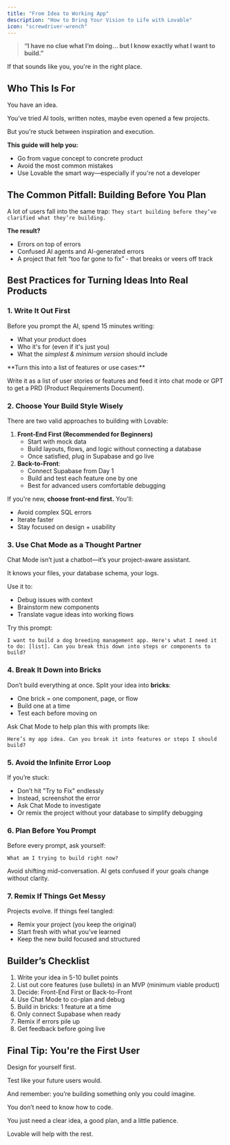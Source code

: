 ```yaml
---
title: "From Idea to Working App"
description: "How to Bring Your Vision to Life with Lovable"
icon: "screwdriver-wrench"
---
```


> **“I have no clue what I’m doing... but I know exactly what I want to build.”**

If that sounds like you, you're in the right place.

## Who This Is For

You have an idea.

You’ve tried AI tools, written notes, maybe even opened a few projects.

But you're stuck between inspiration and execution.

**This guide will help you:**

- Go from vague concept to concrete product
- Avoid the most common mistakes
- Use Lovable the smart way—especially if you're not a developer

## The Common Pitfall: Building Before You Plan

A lot of users fall into the same trap: `They start building before they’ve clarified what they’re building.`

**The result?**

- Errors on top of errors
- Confused AI agents and AI-generated errors
- A project that felt “too far gone to fix” - that breaks or veers off track

## Best Practices for Turning Ideas Into Real Products

### 1. **Write It Out First**

Before you prompt the AI, spend 15 minutes writing:

- What your product does
- Who it's for (even if it's just you)
- What the _simplest & minimum version_ should include

<Tip>
  **Turn this into a list of features or use cases:**

  Write it as a list of user stories or features and feed it into chat mode or GPT to get a PRD (Product Requirements Document).
</Tip>

### 2. Choose Your Build Style Wisely

There are two valid approaches to building with Lovable:

1. **Front-End First (Recommended for Beginners)**
   - Start with mock data
   - Build layouts, flows, and logic without connecting a database
   - Once satisfied, plug in Supabase and go live
2. **Back-to-Front**: 
   - Connect Supabase from Day 1
   - Build and test each feature one by one
   - Best for advanced users comfortable debugging

If you're new, **choose front-end first.** You'll:

- Avoid complex SQL errors
- Iterate faster
- Stay focused on design \+ usability

### 3. Use Chat Mode as a Thought Partner

Chat Mode isn’t just a chatbot—it’s your project-aware assistant.

It knows your files, your database schema, your logs.

Use it to:

- Debug issues with context
- Brainstorm new components
- Translate vague ideas into working flows

<Tip>
  Try this prompt:

  ```
  I want to build a dog breeding management app. Here's what I need it to do: [list]. Can you break this down into steps or components to build?
  ```
</Tip>

### 4. Break It Down into Bricks

Don’t build everything at once. Split your idea into **bricks**:

- One brick = one component, page, or flow
- Build one at a time
- Test each before moving on

Ask Chat Mode to help plan this with prompts like:

```
Here’s my app idea. Can you break it into features or steps I should build?
```

### 5. Avoid the Infinite Error Loop

If you’re stuck:

- Don’t hit "Try to Fix" endlessly
- Instead, screenshot the error
- Ask Chat Mode to investigate
- Or remix the project without your database to simplify debugging

### 6. **Plan Before You Prompt**

Before every prompt, ask yourself:

```
What am I trying to build right now?
```

Avoid shifting mid-conversation. AI gets confused if your goals change without clarity.

### 7. Remix If Things Get Messy

Projects evolve. If things feel tangled:

- Remix your project (you keep the original)
- Start fresh with what you’ve learned
- Keep the new build focused and structured

## Builder’s Checklist

1. Write your idea in 5-10 bullet points
2. List out core features (use bullets) in an MVP (minimum viable product)
3. Decide: Front-End First or Back-to-Front
4. Use Chat Mode to co-plan and debug
5. Build in bricks: 1 feature at a time
6. Only connect Supabase when ready
7. Remix if errors pile up
8. Get feedback before going live

## Final Tip: You're the First User

Design for yourself first.

Test like your future users would.

And remember: you’re building something only you could imagine.

You don’t need to know how to code.

You just need a clear idea, a good plan, and a little patience.

Lovable will help with the rest.